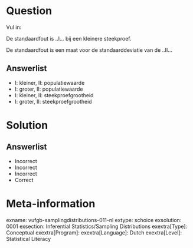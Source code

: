 Question
========
  
Vul in:

De standaardfout is ..I… bij een kleinere steekproef.

De standaardfout is een maat voor de standaarddeviatie van de ..II…
  
Answerlist
----------
* I: kleiner,  II: populatiewaarde
* I: groter,   II: populatiewaarde
* I: kleiner,  II: steekproefgrootheid
* I: groter,  II: steekproefgrootheid

Solution
========

Answerlist
----------
* Incorrect
* Incorrect
* Incorrect
* Correct

Meta-information
================
exname: vufgb-samplingdistributions-011-nl
extype: schoice
exsolution: 0001
exsection: Inferential Statistics/Sampling Distributions
exextra[Type]: Conceptual
exextra[Program]: 
exextra[Language]: Dutch
exextra[Level]: Statistical Literacy